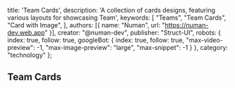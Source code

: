   title: 'Team Cards',
  description: 'A collection of cards designs, featuring various layouts for showcasing Team',
  keywords: [
    "Teams",
    "Team Cards",
    "Card with Image",
  ],
  authors: [{ name: "Numan", url: "https://numan-dev.web.app" }],
  creator: "@numan-dev",
  publisher: "Struct-UI",
  robots: {
    index: true,
    follow: true,
    googleBot: {
      index: true,
      follow: true,
      "max-video-preview": -1,
      "max-image-preview": "large",
      "max-snippet": -1
    }
  },
  category: "technology"
};

## Team Cards
<ComponentCodePreview documentationType="blocks" name='team-cards' hasReTrigger isFitheight />
